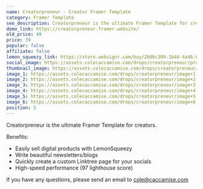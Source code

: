 ```yaml
---
name: Creatorpreneur - Creator Framer Template
category: Framer Template
seo_description: Creatorpreneur is the ultimate Framer Template for creators. Easily sell digital products, write blog articles, and share links to your socials.
demo_link: https://creatorpreneur.framer.website/
old_price: 49
price: 39
popular: false
affiliate: false
lemon_squeezy_link: https://store.websignr.com/buy/2b0bc309-1646-4a46-80a5-6746bdeeb49f
social_image: https://assets.colecaccamise.com/drops/creatorpreneur/promo.png
thumbnail_image: https://assets.colecaccamise.com/drops/creatorpreneur/promo.png
image_1: https://assets.colecaccamise.com/drops/creatorpreneur/image+1.png
image_2: https://assets.colecaccamise.com/drops/creatorpreneur/image+2.png
image_3: https://assets.colecaccamise.com/drops/creatorpreneur/image+3.png
image_4: https://assets.colecaccamise.com/drops/creatorpreneur/image+4.png
image_5: https://assets.colecaccamise.com/drops/creatorpreneur/image+5.png
image_6: https://assets.colecaccamise.com/drops/creatorpreneur/image+6.png
position: 5
---
```


Creatorpreneur is the ultimate Framer Template for creators.

Benefits:

- Easily sell digital products with LemonSqueezy
- Write beautiful newsletters/blogs
- Quickly create a custom Linktree page for your socials
- High-speed performance (97 lighthouse score)

If you have any questions, please send an email to
[cole@caccamise.com](mailto:cole@caccamise.com)
